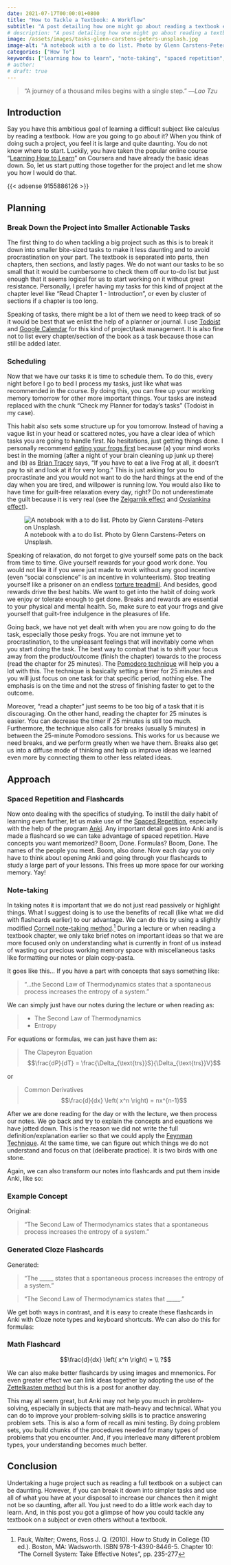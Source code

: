 ```yaml
---
date: 2021-07-17T00:00:01+0800
title: "How to Tackle a Textbook: A Workflow"
subtitle: "A post detailing how one might go about reading a textbook effectively."
# description: "A post detailing how one might go about reading a textbook effectively."
image: /assets/images/tasks-glenn-carstens-peters-unsplash.jpg
image-alt: "A notebook with a to do list. Photo by Glenn Carstens-Peters on Unsplash."
categories: ["How To"]
keywords: ["learning how to learn", "note-taking", "spaced repetition", "study", "learn"]
# author: 
# draft: true
---
```


> “A journey of a thousand miles begins with a single step.” —*Lao Tzu*

## Introduction

Say you have this ambitious goal of learning a difficult subject like calculus by reading a textbook. How are you going to go about it? When you think of doing such a project, you feel it is large and quite daunting. You do not know where to start. Luckily, you have taken the popular online course “[Learning How to Learn](https://www.coursera.org/learn/learning-how-to-learn/)” on Coursera and have already the basic ideas down. So, let us start putting those together for the project and let me show you how I would do that.

{{< adsense 9155886126 >}}

## Planning

### Break Down the Project into Smaller Actionable Tasks

The first thing to do when tackling a big project such as this is to break it down into smaller bite-sized tasks to make it less daunting and to avoid procrastination on your part. The textbook is separated into parts, then chapters, then sections, and lastly pages. We do not want our tasks to be so small that it would be cumbersome to check them off our to-do list but just enough that it seems logical for us to start working on it without great resistance. Personally, I prefer having my tasks for this kind of project at the chapter level like “Read Chapter 1 - Introduction”, or even by cluster of sections if a chapter is too long.

Speaking of tasks, there might be a lot of them we need to keep track of so it would be best that we enlist the help of a planner or journal. I use [Todoist](https://todoist.com/) and [Google Calendar](https://www.google.com/calendar/about/) for this kind of project/task management. It is also fine not to list every chapter/section of the book as a task because those can still be added later.

### Scheduling

Now that we have our tasks it is time to schedule them. To do this, every night before I go to bed I process my tasks, just like what was recommended in the course. By doing this, you can free up your working memory tomorrow for other more important things. Your tasks are instead replaced with the chunk “Check my Planner for today's tasks” (Todoist in my case).

This habit also sets some structure up for you tomorrow. Instead of having a vague list in your head or scattered notes, you have a clear idea of which tasks you are going to handle first. No hesitations, just getting things done. I personally recommend [eating your frogs first](https://feld.com/archives/2021/05/eat-your-frogs-first-thing-in-the-morning.html) because (a) your mind works best in the morning (after a night of your brain cleaning up junk up there) and (b) as [Brian Tracey](https://www.briantracy.com/blog/time-management/the-truth-about-frogs/) says, “If you have to eat a live Frog at all, it doesn’t pay to sit and look at it for very long.” This is just asking for you to procrastinate and you would not want to do the hard things at the end of the day when you are tired, and willpower is running low. You would also like to have time for guilt-free relaxation every day, right? Do not underestimate the guilt because it is very real (see the [Zeigarnik effect](https://www.wikiwand.com/en/Zeigarnik_effect) and [Ovsiankina effect](https://www.wikiwand.com/en/Ovsiankina_effect)).

![A notebook with a to do list. Photo by Glenn Carstens-Peters on Unsplash.](/assets/images/tasks-glenn-carstens-peters-unsplash.jpg)

Speaking of relaxation, do not forget to give yourself some pats on the back from time to time. Give yourself rewards for your good work done. You would not like it if you were just made to work without any good incentive (even “social conscience” is an incentive in volunteerism). Stop treating yourself like a prisoner on an endless [torture treadmill](https://daily.jstor.org/treadmills-were-meant-to-be-atonement-machines/). And besides, good rewards drive the best habits. We want to get into the habit of doing work we enjoy or tolerate enough to get done. Breaks and rewards are essential to your physical and mental health. So, make sure to eat your frogs and give yourself that guilt-free indulgence in the pleasures of life.

Going back, we have not yet dealt with when you are now going to do the task, especially those pesky frogs. You are not immune yet to procrastination, to the unpleasant feelings that will inevitably come when you start doing the task. The best way to combat that is to shift your focus away from the product/outcome (finish the chapter) towards to the process (read the chapter for 25 minutes). The [Pomodoro technique](http://www.baomee.info/pdf/technique/1.pdf) will help you a lot with this. The technique is basically setting a timer for 25 minutes and you will just focus on one task for that specific period, nothing else. The emphasis is on the time and not the stress of finishing faster to get to the outcome.

Moreover, “read a chapter” just seems to be too big of a task that it is discouraging. On the other hand, reading the chapter for 25 minutes is easier. You can decrease the timer if 25 minutes is still too much. Furthermore, the technique also calls for breaks (usually 5 minutes) in between the 25-minute Pomodoro sessions. This works for us because we need breaks, and we perform greatly when we have them. Breaks also get us into a diffuse mode of thinking and help us improve ideas we learned even more by connecting them to other less related ideas.

## Approach

### Spaced Repetition and Flashcards

Now onto dealing with the specifics of studying. To instill the daily habit of learning even further, let us make use of the [Spaced Repetition](https://www.gwern.net/Spaced-repetitions), especially with the help of the program [Anki](https://apps.ankiweb.net). Any important detail goes into Anki and is made a flashcard so we can take advantage of spaced repetition. Have concepts you want memorized? Boom, Done. Formulas? Boom, Done. The names of the people you meet. Boom, also done. Now each day you only have to think about opening Anki and going through your flashcards to study a large part of your lessons. This frees up more space for our working memory. Yay!

### Note-taking

In taking notes it is important that we do not just read passively or highlight things. What I suggest doing is to use the benefits of recall (like what we did with flashcards earlier) to our advantage. We can do this by using a slightly modified [Cornell note-taking method](https://lsc.cornell.edu/how-to-study/taking-notes/cornell-note-taking-system/).[^1] During a lecture or when reading a textbook chapter, we only take brief notes on important ideas so that we are more focused only on understanding what is currently in front of us instead of wasting our precious working memory space with miscellaneous tasks like formatting our notes or plain copy-pasta.

It goes like this... If you have a part with concepts that says something like:

> “...the Second Law of Thermodynamics states that a spontaneous process increases the entropy of a system.”

We can simply just have our notes during the lecture or when reading as:

> * The Second Law of Thermodynamics
> * Entropy

For equations or formulas, we can just have them as:

> The Clapeyron Equation
> $$\frac{dP}{dT} = \frac{\Delta_{\text{trs}}S}{\Delta_{\text{trs}}V}$$ 

or

> Common Derivatives
> $$\frac{d}{dx} \left( x^n \right) = nx^{n-1}$$

After we are done reading for the day or with the lecture, we then process our notes. We go back and try to explain the concepts and equations we have jotted down. This is the reason we did not write the full definition/explanation earlier so that we could apply the [Feynman Technique](https://fs.blog/2021/02/feynman-learning-technique/). At the same time, we can figure out which things we do not understand and focus on that (deliberate practice). It is two birds with one stone.

Again, we can also transform our notes into flashcards and put them inside Anki, like so:

::: {.callout-note}
### Example Concept

Original:

> “The Second Law of Thermodynamics states that a spontaneous process increases the entropy of a system.”
:::

::: {.callout-note}
### Generated Cloze Flashcards

Generated:

> “The _____ states that a spontaneous process increases the entropy of a system.”

> “The Second Law of Thermodynamics states that _____.”
:::

We get both ways in contrast, and it is easy to create these flashcards in Anki with Cloze note types and keyboard shortcuts. We can also do this for formulas:

::: {.callout-note}
### Math Flashcard

$$\frac{d}{dx} \left( x^n \right) = \\ ?$$

:::

We can also make better flashcards by using images and mnemonics. For even greater effect we can link ideas together by adopting the use of the [Zettelkasten method](https://zettelkasten.de/posts/overview/) but this is a post for another day.

This may all seem great, but Anki may not help you much in problem-solving, especially in subjects that are math-heavy and technical. What you can do to improve your problem-solving skills is to practice answering problem sets. This is also a form of recall as mini testing. By doing problem sets, you build chunks of the procedures needed for many types of problems that you encounter. And, if you interleave many different problem types, your understanding becomes much better.

## Conclusion

Undertaking a huge project such as reading a full textbook on a subject can be daunting. However, if you can break it down into simpler tasks and use all of what you have at your disposal to increase our chances then it might not be so daunting, after all. You just need to do a little work each day to learn. And, in this post you got a glimpse of how you could tackle any textbook on a subject or even others without a textbook.

[^1]: Pauk, Walter; Owens, Ross J. Q. (2010). How to Study in College (10 ed.). Boston, MA: Wadsworth. ISBN 978-1-4390-8446-5. Chapter 10: "The Cornell System: Take Effective Notes", pp. 235-277
